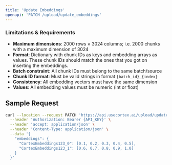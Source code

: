 ```yaml
---
title: 'Update Embeddings'
openapi: 'PATCH /upload/update_embeddings'
---
```


### Limitations & Requirements
- **Maximum dimensions**: 2000 rows × 3024 columns; i.e. 2000 chunks with a maximum dimension of 3024
- **Format**: Dictionary with chunk IDs as keys and embedding arrays as values. These chunk IDs should match the ones that you got on inserting the embeddings.
- **Batch constraint**: All chunk IDs must belong to the same batch/source
- **Chunk ID format**: Must be valid strings in format `{batch_id}_{index}`
- **Consistency**: All embedding vectors must have the same dimension
- **Values**: All embedding values must be numeric (int or float)

## Sample Request

```bash
curl --location --request PATCH 'https://api.usecortex.ai/upload/update_embeddings?tenant_id={TENANT_ID}&sub_tenant_id={SUB_TENANT_ID}' \
  --header 'Authorization: Bearer {API_KEY}' \
  --header 'accept: application/json' \
  --header 'Content-Type: application/json' \
  --data '{
    "embeddings": {
      "CortexEmbeddings123_0": [0.1, 0.2, 0.3, 0.4, 0.5],
      "CortexEmbeddings123_1": [0.6, 0.7, 0.8, 0.9, 1.0]
    }
  }'
```
